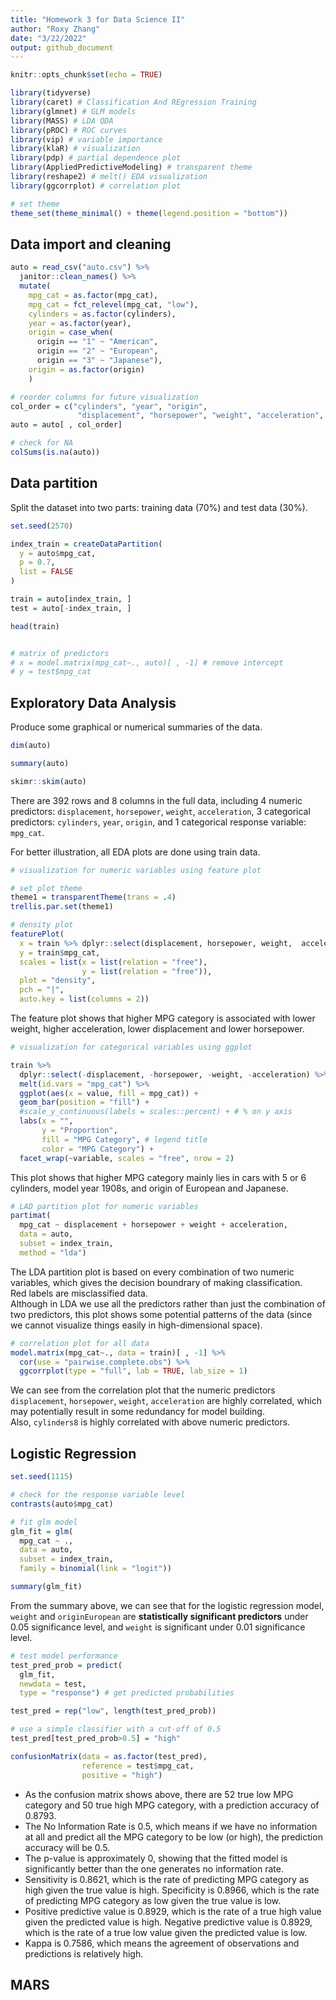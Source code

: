 ```yaml
---
title: "Homework 3 for Data Science II"
author: "Roxy Zhang"
date: "3/22/2022"
output: github_document
---
```


```r
knitr::opts_chunk$set(echo = TRUE)

library(tidyverse)
library(caret) # Classification And REgression Training
library(glmnet) # GLM models
library(MASS) # LDA QDA
library(pROC) # ROC curves
library(vip) # variable importance
library(klaR) # visualization
library(pdp) # partial dependence plot
library(AppliedPredictiveModeling) # transparent theme
library(reshape2) # melt() EDA visualization
library(ggcorrplot) # correlation plot

# set theme
theme_set(theme_minimal() + theme(legend.position = "bottom"))
```


## Data import and cleaning

```r
auto = read_csv("auto.csv") %>% 
  janitor::clean_names() %>% 
  mutate(
    mpg_cat = as.factor(mpg_cat),
    mpg_cat = fct_relevel(mpg_cat, "low"),
    cylinders = as.factor(cylinders),
    year = as.factor(year),
    origin = case_when(
      origin == "1" ~ "American",
      origin == "2" ~ "European",
      origin == "3" ~ "Japanese"),
    origin = as.factor(origin)
    )

# reorder columns for future visualization
col_order = c("cylinders", "year", "origin",
               "displacement", "horsepower", "weight", "acceleration", "mpg_cat")
auto = auto[ , col_order]

# check for NA
colSums(is.na(auto))
```


## Data partition

Split the dataset into two parts: training data (70%) and test data (30%).

```r
set.seed(2570)

index_train = createDataPartition(
  y = auto$mpg_cat,
  p = 0.7,
  list = FALSE
)

train = auto[index_train, ]
test = auto[-index_train, ]

head(train)


# matrix of predictors
# x = model.matrix(mpg_cat~., auto)[ , -1] # remove intercept
# y = test$mpg_cat
```


## Exploratory Data Analysis

Produce some graphical or numerical summaries of the data.  

```r
dim(auto)

summary(auto)

skimr::skim(auto)
```

There are 392 rows and 8 columns in the full data, including 4 numeric predictors: `displacement`, `horsepower`, `weight`, `acceleration`, 3 categorical predictors: `cylinders`, `year`, `origin`, and 1 categorical response variable: `mpg_cat`.  

For better illustration, all EDA plots are done using train data.

```r
# visualization for numeric variables using feature plot

# set plot theme
theme1 = transparentTheme(trans = .4)
trellis.par.set(theme1)

# density plot
featurePlot(
  x = train %>% dplyr::select(displacement, horsepower, weight,  acceleration), 
  y = train$mpg_cat, 
  scales = list(x = list(relation = "free"),
                y = list(relation = "free")),
  plot = "density",
  pch = "|",
  auto.key = list(columns = 2))
```

The feature plot shows that higher MPG category is associated with lower weight,  higher acceleration, lower displacement and lower horsepower.

```r
# visualization for categorical variables using ggplot

train %>% 
  dplyr::select(-displacement, -horsepower, -weight, -acceleration) %>% 
  melt(id.vars = "mpg_cat") %>% 
  ggplot(aes(x = value, fill = mpg_cat)) + 
  geom_bar(position = "fill") + 
  #scale_y_continuous(labels = scales::percent) + # % on y axis
  labs(x = "",
       y = "Proportion",
       fill = "MPG Category", # legend title
       color = "MPG Category") +
  facet_wrap(~variable, scales = "free", nrow = 2)
```

This plot shows that higher MPG category mainly lies in cars with 5 or 6 cylinders, model year 1908s, and origin of European and Japanese.  

```r
# LAD partition plot for numeric variables
partimat(
  mpg_cat ~ displacement + horsepower + weight + acceleration,
  data = auto,
  subset = index_train,
  method = "lda")
```

The LDA partition plot is based on every combination of two numeric variables, which gives the decision boundrary of making classification.  
Red labels are misclassified data.  
Although in LDA we use all the predictors rather than just the combination of two predictors, this plot shows some potential patterns of the data (since we cannot visualize things easily in high-dimensional space).  

```r
# correlation plot for all data
model.matrix(mpg_cat~., data = train)[ , -1] %>% 
  cor(use = "pairwise.complete.obs") %>% 
  ggcorrplot(type = "full", lab = TRUE, lab_size = 1)
```

We can see from the correlation plot that the numeric predictors `displacement`, `horsepower`, `weight`, `acceleration` are highly correlated, which may potentially result in some redundancy for model building.  
Also, `cylinders8` is highly correlated with above numeric predictors.


## Logistic Regression

```r
set.seed(1115)

# check for the response variable level
contrasts(auto$mpg_cat)

# fit glm model
glm_fit = glm(
  mpg_cat ~ .,
  data = auto,
  subset = index_train,
  family = binomial(link = "logit"))

summary(glm_fit)
```

From the summary above, we can see that for the logistic regression model, `weight` and `originEuropean` are **statistically significant predictors** under 0.05 significance level, and `weight` is significant under 0.01 significance level.  

```r
# test model performance
test_pred_prob = predict(
  glm_fit,
  newdata = test,
  type = "response") # get predicted probabilities

test_pred = rep("low", length(test_pred_prob))

# use a simple classifier with a cut-off of 0.5
test_pred[test_pred_prob>0.5] = "high"

confusionMatrix(data = as.factor(test_pred),
                reference = test$mpg_cat,
                positive = "high")
```

* As the confusion matrix shows above, there are 52 true low MPG category and 50 true high MPG category, with a prediction accuracy of 0.8793.  
* The No Information Rate is 0.5, which means if we have no information at all and predict all the MPG category to be low (or high), the prediction accuracy will be 0.5.  
* The p-value is approximately 0, showing that the fitted model is significantly better than the one generates no information rate.  
* Sensitivity is 0.8621, which is the rate of predicting MPG category as high given the true value is high. Specificity is 0.8966, which is the rate of predicting MPG category as low given the true value is low.  
* Positive predictive value is 0.8929, which is the rate of a true high value given the predicted value is high. Negative predictive value is 0.8929, which is the rate of a true low value given the predicted value is low.  
* Kappa is 0.7586, which means the agreement of observations and predictions is relatively high.


## MARS

```r

```

